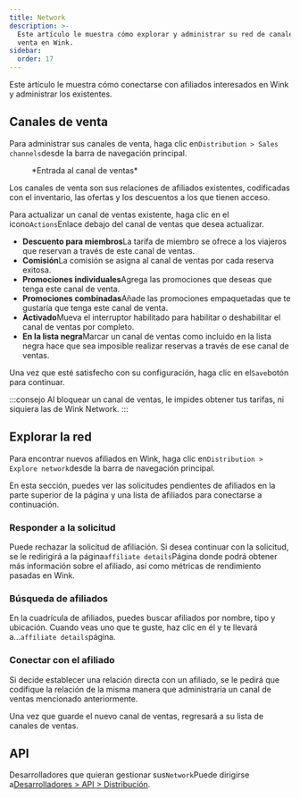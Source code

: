 ```yaml
---
title: Network
description: >-
  Este artículo le muestra cómo explorar y administrar su red de canales de
  venta en Wink.
sidebar:
  order: 17
---
```


Este artículo le muestra cómo conectarse con afiliados interesados en Wink y administrar los existentes.

## Canales de venta

Para administrar sus canales de venta, haga clic en`Distribution > Sales channels`desde la barra de navegación principal.

<figure>
  <CloudinaryImage width="350" height="402" resize="scale" quality="best" alt="Canal de ventas" src="academy/sales-channel" errorImage="noimage_opaque_nyrtl0.png" />

  <figcaption>*Entrada al canal de ventas*</figcaption>
</figure>


Los canales de venta son sus relaciones de afiliados existentes, codificadas con el inventario, las ofertas y los descuentos a los que tienen acceso.

Para actualizar un canal de ventas existente, haga clic en el icono`Actions`Enlace debajo del canal de ventas que desea actualizar.

* **Descuento para miembros**La tarifa de miembro se ofrece a los viajeros que reservan a través de este canal de ventas.
* **Comisión**La comisión se asigna al canal de ventas por cada reserva exitosa.
* **Promociones individuales**Agrega las promociones que deseas que tenga este canal de venta.
* **Promociones combinadas**Añade las promociones empaquetadas que te gustaría que tenga este canal de venta.
* **Activado**Mueva el interruptor habilitado para habilitar o deshabilitar el canal de ventas por completo.
* **En la lista negra**Marcar un canal de ventas como incluido en la lista negra hace que sea imposible realizar reservas a través de ese canal de ventas.

Una vez que esté satisfecho con su configuración, haga clic en el`Save`botón para continuar.

:::consejo
Al bloquear un canal de ventas, le impides obtener tus tarifas, ni siquiera las de Wink Network.
:::

## Explorar la red

Para encontrar nuevos afiliados en Wink, haga clic en`Distribution > Explore network`desde la barra de navegación principal.

En esta sección, puedes ver las solicitudes pendientes de afiliados en la parte superior de la página y una lista de afiliados para conectarse a continuación.

### Responder a la solicitud

Puede rechazar la solicitud de afiliación. Si desea continuar con la solicitud, se le redirigirá a la página`affiliate details`Página donde podrá obtener más información sobre el afiliado, así como métricas de rendimiento pasadas en Wink.

### Búsqueda de afiliados

En la cuadrícula de afiliados, puedes buscar afiliados por nombre, tipo y ubicación. Cuando veas uno que te guste, haz clic en él y te llevará a...`affiliate details`página.

### Conectar con el afiliado

Si decide establecer una relación directa con un afiliado, se le pedirá que codifique la relación de la misma manera que administraría un canal de ventas mencionado anteriormente.

Una vez que guarde el nuevo canal de ventas, regresará a su lista de canales de ventas.

## API

Desarrolladores que quieran gestionar sus`Network`Puede dirigirse a[Desarrolladores > API > Distribución](/developers/apis/#distribution-api).


